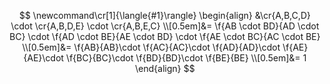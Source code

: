 $$
\newcommand\cr[1]{\langle{#1}\rangle}
\begin{align}
&\cr{A,B,C,D} \cdot \cr{A,B,D,E} \cdot \cr{A,B,E,C}
\\[0.5em]&=
\f{AB \cdot BD}{AD \cdot BC} \cdot
\f{AD \cdot BE}{AE \cdot BD} \cdot
\f{AE \cdot BC}{AC \cdot BE}
\\[0.5em]&=
\f{AB}{AB}\cdot
\f{AC}{AC}\cdot
\f{AD}{AD}\cdot
\f{AE}{AE}\cdot
\f{BC}{BC}\cdot
\f{BD}{BD}\cdot
\f{BE}{BE}
\\[0.5em]&=
1
\end{align}
$$

